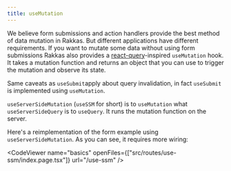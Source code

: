 ```yaml
---
title: useMutation
---
```


We believe form submissions and action handlers provide the best method of data mutation in Rakkas. But different applications have different requirements. If you want to mutate some data without using form submissions Rakkas also provides a [react-query](https://react-query.tanstack.com)-inspired `useMutation` hook. It takes a mutation function and returns an object that you can use to trigger the mutation and observe its state.

Same caveats as `useSubmit`apply about query invalidation, in fact `useSubmit` is implemented using `useMutation`.

`useServerSideMutation` (`useSSM` for short) is to `useMutation` what `useServerSideQuery` is to `useQuery`. It runs the mutation function on the server.

Here's a reimplementation of the form example using `useServerSideMutation`. As you can see, it requires more wiring:

<CodeViewer
	name="basics"
	openFiles={["src/routes/use-ssm/index.page.tsx"]}
	url="/use-ssm"
/>
